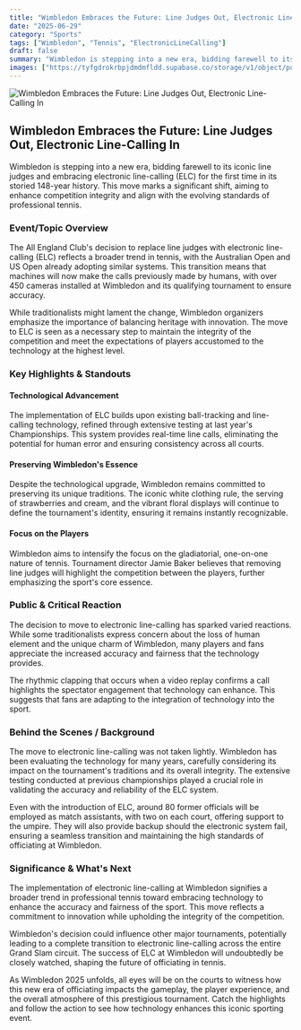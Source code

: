 ```yaml
---
title: "Wimbledon Embraces the Future: Line Judges Out, Electronic Line-Calling In"
date: "2025-06-29"
category: "Sports"
tags: ["Wimbledon", "Tennis", "ElectronicLineCalling"]
draft: false
summary: "Wimbledon is stepping into a new era, bidding farewell to its iconic line judges and embracing electronic line-calling (ELC) for the first time in its storied 148-year history. This move marks a significant shift, aiming to enhance competition integrity and align with the evolving standards of professional tennis."
images: ["https://tyfgdrokrbpjdmdmfldd.supabase.co/storage/v1/object/public/image/2025-06-29-09-52-15-634-04-00.jpg"]
---
```



![Wimbledon Embraces the Future: Line Judges Out, Electronic Line-Calling In](https://tyfgdrokrbpjdmdmfldd.supabase.co/storage/v1/object/public/image/2025-06-29-09-52-15-634-04-00.jpg)

## Wimbledon Embraces the Future: Line Judges Out, Electronic Line-Calling In

Wimbledon is stepping into a new era, bidding farewell to its iconic line judges and embracing electronic line-calling (ELC) for the first time in its storied 148-year history. This move marks a significant shift, aiming to enhance competition integrity and align with the evolving standards of professional tennis.

### Event/Topic Overview

The All England Club's decision to replace line judges with electronic line-calling (ELC) reflects a broader trend in tennis, with the Australian Open and US Open already adopting similar systems. This transition means that machines will now make the calls previously made by humans, with over 450 cameras installed at Wimbledon and its qualifying tournament to ensure accuracy.

While traditionalists might lament the change, Wimbledon organizers emphasize the importance of balancing heritage with innovation. The move to ELC is seen as a necessary step to maintain the integrity of the competition and meet the expectations of players accustomed to the technology at the highest level.

### Key Highlights & Standouts

#### Technological Advancement

The implementation of ELC builds upon existing ball-tracking and line-calling technology, refined through extensive testing at last year's Championships. This system provides real-time line calls, eliminating the potential for human error and ensuring consistency across all courts.

#### Preserving Wimbledon's Essence

Despite the technological upgrade, Wimbledon remains committed to preserving its unique traditions. The iconic white clothing rule, the serving of strawberries and cream, and the vibrant floral displays will continue to define the tournament's identity, ensuring it remains instantly recognizable.

#### Focus on the Players

Wimbledon aims to intensify the focus on the gladiatorial, one-on-one nature of tennis. Tournament director Jamie Baker believes that removing line judges will highlight the competition between the players, further emphasizing the sport's core essence.

### Public & Critical Reaction

The decision to move to electronic line-calling has sparked varied reactions. While some traditionalists express concern about the loss of human element and the unique charm of Wimbledon, many players and fans appreciate the increased accuracy and fairness that the technology provides.

The rhythmic clapping that occurs when a video replay confirms a call highlights the spectator engagement that technology can enhance. This suggests that fans are adapting to the integration of technology into the sport.

### Behind the Scenes / Background

The move to electronic line-calling was not taken lightly. Wimbledon has been evaluating the technology for many years, carefully considering its impact on the tournament's traditions and its overall integrity. The extensive testing conducted at previous championships played a crucial role in validating the accuracy and reliability of the ELC system.

Even with the introduction of ELC, around 80 former officials will be employed as match assistants, with two on each court, offering support to the umpire. They will also provide backup should the electronic system fail, ensuring a seamless transition and maintaining the high standards of officiating at Wimbledon.

### Significance & What's Next

The implementation of electronic line-calling at Wimbledon signifies a broader trend in professional tennis toward embracing technology to enhance the accuracy and fairness of the sport. This move reflects a commitment to innovation while upholding the integrity of the competition.

Wimbledon's decision could influence other major tournaments, potentially leading to a complete transition to electronic line-calling across the entire Grand Slam circuit. The success of ELC at Wimbledon will undoubtedly be closely watched, shaping the future of officiating in tennis.

As Wimbledon 2025 unfolds, all eyes will be on the courts to witness how this new era of officiating impacts the gameplay, the player experience, and the overall atmosphere of this prestigious tournament. Catch the highlights and follow the action to see how technology enhances this iconic sporting event.


